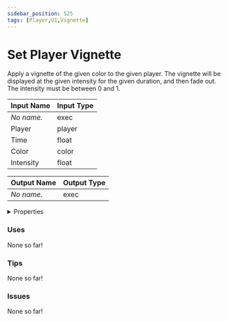 ```yaml
---
sidebar_position: 525
tags: [Player,UI,Vignette]
---
```


# Set Player Vignette

Apply a vignette of the given color to the given player. The vignette will be displayed at the given intensity for the given duration, and then fade out. The intensity must be between 0 and 1.




<EsbSvg />

| Input Name | Input Type |
|-----------|-----------|
| *No name.* | exec |
| Player | player |
| Time | float |
| Color | color |
| Intensity | float |

| Output Name | Output Type |
|-----------|-----------|
| *No name.* | exec |


<details>
  <summary>Properties</summary>
  <div>
    <div>
    <table>
      <thead>
        <tr>
          <th>Is beta required?</th>
          <th>❌</th>
        </tr>
        <tr>
          <th>Is this chip a trolling risk?</th>
          <th>❌</th>
        </tr>
        <tr>
          <th>Chip UUID</th>
          <th>fee486b2-823f-4110-b33a-241adb59b634</th>
        </tr>
      </thead>
    </table>
    </div>
  </div>
</details>

### Uses

None so far!

### Tips

None so far!

### Issues

None so far!
